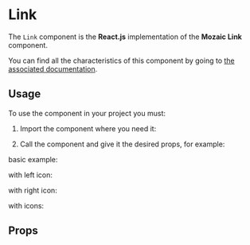 
<Meta title="Components/Link" component={Link} argTypes={argTypes} />

# Link

The `Link` component is the **React.js** implementation of the **Mozaic Link** component.

You can find all the characteristics of this component by going to [the associated documentation](https://mozaic.adeo.cloud/Components/Link/).

## Usage

To use the component in your project you must:

1. Import the component where you need it:

<Source language="javascript" code="import { Link } from 'bigfish-wms--mozaic-react';" />

2. Call the component and give it the desired props, for example:

basic example:

<Canvas withSource="open">
    <Story story={Controls} />
</Canvas>

with left icon:

<Canvas withSource="open">
    <Story story={WithLeftIcon} />
</Canvas>

with right icon:

<Canvas withSource="open">
    <Story story={WithRightIcon} />
</Canvas>

with icons:

<Canvas withSource="open">
    <Story story={WithIcons} />
</Canvas>

## Props

<ArgsTable of={Link} />
